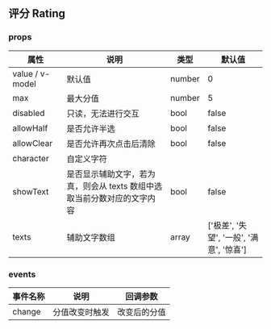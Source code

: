 
<Meta title="输入类/评分 Rating/API 参考" />

## 评分 Rating

### props

| 属性            | 说明                                                         | 类型   | 默认值                                   |
| --------------- | ------------------------------------------------------------ | ------ | ---------------------------------------- |
| value / v-model | 默认值                                                       | number | 0                                        |
| max             | 最大分值                                                     | number | 5                                        |
| disabled        | 只读，无法进行交互                                           | bool   | false                                    |
| allowHalf       | 是否允许半选                                                 | bool   | false                                    |
| allowClear      | 是否允许再次点击后清除                                       | bool   | false                                    |
| character       | 自定义字符                                                   |        |                                          |
| showText        | 是否显示辅助文字，若为真，则会从 texts 数组中选取当前分数对应的文字内容 | bool   | false                                    |
| texts           | 辅助文字数组                                                 | array  | ['极差', '失望', '一般', '满意', '惊喜'] |

### events

| 事件名称 | 说明           | 回调参数     |
| -------- | -------------- | ------------ |
| change   | 分值改变时触发 | 改变后的分值 |